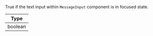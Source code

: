 True if the text input within `MessageInput` component is in focused state.

| Type    |
| ------- |
| boolean |
